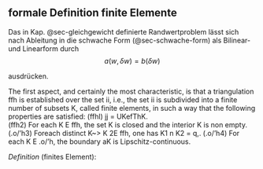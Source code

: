 ## formale Definition finite Elemente {#sec-def-finites-element}

Das in Kap. @sec-gleichgewicht definierte Randwertproblem lässt sich nach Ableitung in die schwache Form (@sec-schwache-form) als Bilinear- und Linearform durch
$$
a(w,\delta w) = b(\delta w)
$$

ausdrücken.


The first aspect, and certainly the most characteristic, is that a triangulation ffh is established over the set ii, i.e., the set ii is subdivided into a finite number of subsets K, called finite elements, in such a way that the following properties are satisfied: 
(ffhl) jj = UKefThK.  
(ffh2) For each K E ffh, the set K is closed and the interior K is non empty. 
(.o/'h3) Foreach distinct K~> K 2E ffh, one has K1 n K2 = q,. 
(.o/'h4) For each K E .o/'h, the boundary aK is Lipschitz-continuous.

::: {.block fill="luma(230)" inset="8pt" radius="4pt"}
_Definition_ (finites Element): 
:::